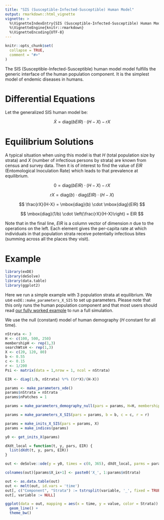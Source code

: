 ```yaml
---
title: "SIS (Susceptible-Infected-Susceptible) Human Model"
output: rmarkdown::html_vignette
vignette: >
  %\VignetteIndexEntry{SIS (Susceptible-Infected-Susceptible) Human Model}
  %\VignetteEngine{knitr::rmarkdown}
  %\VignetteEncoding{UTF-8}
---
```


```r
knitr::opts_chunk$set(
  collapse = TRUE,
  comment = "#>"
)
```

The SIS (Susceptible-Infected-Susceptible) human model model fulfills the generic interface of the human population component. It is the simplest model of endemic diseases in humans.

# Differential Equations

Let the generalized SIS human model be:

$$
\dot{X} = \mbox{diag}(bEIR) \cdot (H-X) - rX
$$

# Equilibrium Solutions

A typical situation when using this model is that $H$ (total population size by strata) and $X$ (number of infectious persons by strata) are known from census and survey data. Then it is of interest to find the value of $EIR$ (Entomological Inoculation Rate) which leads to that prevalence at equilibrium.

$$
0 = \mbox{diag}(bEIR) \cdot (H-X) - rX 
$$

$$ 
rX = \mbox{diag}(b) \cdot \mbox{diag}(EIR) \cdot (H-X) 
$$

$$
\frac{rX}{H-X} = \mbox{diag}(b) \cdot \mbox{diag}(EIR)
$$

$$
\mbox{diag}(1/b) \cdot \left(\frac{rX}{H-X}\right) = EIR
$$

Note that in the final line, $EIR$ is a column vector of dimension $n$ due to the operations on the left. Each element gives the per-capita rate at which individuals in that population strata receive potentially infectious bites (summing across all the places they visit).

# Example

```r
library(exDE)
library(deSolve)
library(data.table)
library(ggplot2)
```

Here we run a simple example with 3 population strata at equilibrium. We use `exDE::make_parameters_X_SIS` to
set up parameters. Please note that this only runs the human population component and that most users should read [our fully worked example](ex_534.html) to run a full simulation.

We use the null (constant) model of human demography ($H$ constant for all time).

```r
nStrata <- 3
H <- c(100, 500, 250)
membershipH <- rep(1,3) 
searchWtsH <- rep(1,3) 
X <- c(20, 120, 80)
b <- 0.55
c <- 0.15
r <- 1/200
Psi <- matrix(data = 1,nrow = 1, ncol = nStrata)

EIR <- diag(1/b, nStrata) %*% ((r*X)/(H-X))

params <- make_parameters_xde()
params$nStrata = nStrata
params$nPatches = 1 

params = make_parameters_demography_null(pars = params, H=H, membershipH=membershipH, searchWtsH=searchWtsH, TimeSpent=Psi)

params = make_parameters_X_SIS(pars = params, b = b, c = c, r = r)

params = make_inits_X_SIS(pars = params, X)
params = make_indices(params)

y0 <- get_inits_X(params)

dXdt_local = function(t, y, pars, EIR) {
  list(dXdt(t, y, pars, EIR))
}

out <- deSolve::ode(y = y0, times = c(0, 365), dXdt_local, parms = params, method = 'lsoda', EIR = as.vector(EIR))

colnames(out)[params$X_ix+1] <- paste0('X_', 1:params$nStrata)

out <- as.data.table(out)
out <- melt(out, id.vars = 'time')
out[, c("Component", "Strata") := tstrsplit(variable, '_', fixed = TRUE)]
out[, variable := NULL]

ggplot(data = out, mapping = aes(x = time, y = value, color = Strata)) +
  geom_line() +
  theme_bw()
```

